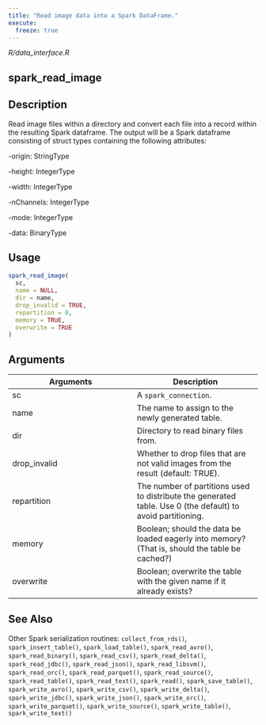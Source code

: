 ```yaml
---
title: "Read image data into a Spark DataFrame."
execute:
  freeze: true
---
```


*R/data_interface.R*

## spark_read_image

## Description

Read image files within a directory and convert each file into a record within the resulting Spark dataframe. The output will be a Spark dataframe consisting of struct types containing the following attributes:   

    

-origin: StringType 

    

-height: IntegerType 

    

-width: IntegerType 

    

-nChannels: IntegerType 

    

-mode: IntegerType 

    

-data: BinaryType 

 


## Usage
```r
spark_read_image( 
  sc, 
  name = NULL, 
  dir = name, 
  drop_invalid = TRUE, 
  repartition = 0, 
  memory = TRUE, 
  overwrite = TRUE 
) 
```

## Arguments
|Arguments|Description|
|---|---|
| sc | A `spark_connection`. |
| name | The name to assign to the newly generated table. |
| dir | Directory to read binary files from. |
| drop_invalid | Whether to drop files that are not valid images from the result (default: TRUE). |
| repartition | The number of partitions used to distribute the generated table. Use 0 (the default) to avoid partitioning. |
| memory | Boolean; should the data be loaded eagerly into memory? (That is, should the table be cached?) |
| overwrite | Boolean; overwrite the table with the given name if it already exists? |






## See Also
Other Spark serialization routines:  `collect_from_rds()`, `spark_insert_table()`, `spark_load_table()`, `spark_read_avro()`, `spark_read_binary()`, `spark_read_csv()`, `spark_read_delta()`, `spark_read_jdbc()`, `spark_read_json()`, `spark_read_libsvm()`, `spark_read_orc()`, `spark_read_parquet()`, `spark_read_source()`, `spark_read_table()`, `spark_read_text()`, `spark_read()`, `spark_save_table()`, `spark_write_avro()`, `spark_write_csv()`, `spark_write_delta()`, `spark_write_jdbc()`, `spark_write_json()`, `spark_write_orc()`, `spark_write_parquet()`, `spark_write_source()`, `spark_write_table()`, `spark_write_text()`

